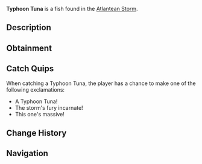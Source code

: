 {{FishInfobox
|image          = Typhoon Tuna.png
|rarity         = Rare
|sea            = First Sea
|location       = [[Atlantean Storm]]
|sublocation    = 
|sources        = Fishing Rod
|radar_location = 
|xp             = 450
|weather        = Rain
|time           = 
|season         = Winter
|bait           = Fish Head
|base_weight    = 45
|base_value     = 900
|weight_range   = 25
|base_chance    = 12
|base_resil     = 45
}}
'''Typhoon Tuna''' is a {{Rarity|Rare}} fish found in the [[Atlantean Storm]].

== Description ==
{{Description|A massive tuna species with storm-cloud coloring and unusual fin patterns. They swim in the heart of the Atlantean Storm, using the powerful currents to achieve incredible speeds.|Bestiary Entry}}

== Obtainment ==
{{Description|Found in the storm's strongest currents.|Bestiary Hint}}
{{Fish Availability|
Grand Reef/Atlantean Storm
|top_rods      = 
Krampus's Rod\138927.86\155622.59;
Magma Rod\131847.08\147690.92;
Leviathan's Fang Rod\122973.91\167694.38;
Plastic Rod\122185.97\136666.69;
Great Rod of Oscar\117515.19\123824.6;
Buddy Bond Rod\90221.99\101572.91;
Firefly Rod\102240.42\209980.17;
Fast Rod\91595.27\190315.86;
Adventurer's Rod\87833.66\186948.09;
Fungal Rod\77000.01\166481.4;
Lucky Rod\69749.18\162442.44;
Brick Built Rod\68068.86\142002.83;
Duncan's Rod\68068.86\142002.83;
Astralhook Rod\110120.01\126730.58;
Ethereal Prism Rod\109961.86\128462.09;
Trident Rod\109869.15\161555.03;
Free Spirit Rod\108264.88\159196.06;
Seraphic Rod\105718.67\130344.9;
No-Life Rod\104852.44\145589.5;
Challenger's Rod\100272.55\129511.67;
Rod Of The Forgotten Fang\98880.86\121576.91;
Blazebringer Rod\92134.13\116908.44;
Rod Of The Depths\88823.55\109232.38;
Rod Of The Exalted One\87626.28\110997.05;
Zeus Rod\86817.82\109864.57;
Verdant Shear Rod\85455.56\108621.94;
Depthseeker Rod\78279.57\100617.02;
Avalanche Rod\70588.98\91119.97;
Volcanic Rod\67649.54\86084.85;
Steady Rod\28898.81\33551.05
|recommended   = Ethereal Prism Rod
}}

== Catch Quips ==
When catching a Typhoon Tuna, the player has a chance to make one of the following exclamations:
* A Typhoon Tuna!
* The storm's fury incarnate!
* This one's massive!

== Change History ==
{{Change History|{{subst:Current Version}}}}

== Navigation ==
{{Fish Navbox|Atlantean Storm}}
